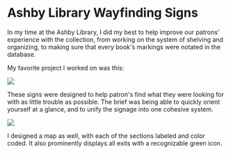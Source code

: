 
# Ashby Library Wayfinding Signs

In my time at the Ashby Library, I did my best to help
improve our patrons' experience with the collection, from
working on the system of shelving and organizing, to making
sure that every book's markings were notated in the database.

My favorite project I worked on was this:

<Image src={shelfEndImg} className='w-75 mx-auto' />

These signs were designed to help patron's find what they
were looking for with as little trouble as possible. The
brief was being able to quickly orient yourself at a glance,
and to unify the signage into one cohesive system.

<Image src={mapImg} className='w-50 float-left'/>

I designed a map as well, with each of the sections labeled
and color coded. It also prominently displays all exits with
a recognizable green icon.